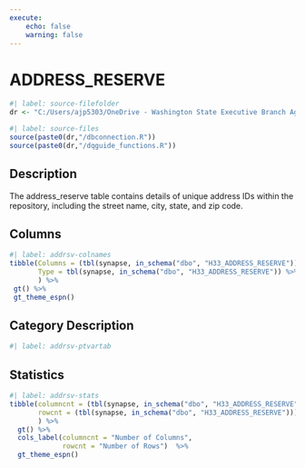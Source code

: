 ```yaml
---
execute:
    echo: false
    warning: false
---
```


# ADDRESS_RESERVE {.unnumbered}

```r
#| label: source-filefolder
dr <- "C:/Users/ajp5303/OneDrive - Washington State Executive Branch Agencies/source_scripts"
```

```r
#| label: source-files
source(paste0(dr,"/dbconnection.R"))
source(paste0(dr,"/dqguide_functions.R"))
```

## Description

The address_reserve table contains details of unique address IDs within the repository, including the street name, city, state, and zip code. 

## Columns

```r
#| label: addrsv-colnames
tibble(Columns = (tbl(synapse, in_schema("dbo", "H33_ADDRESS_RESERVE")) %>% colnames()),
       Type = tbl(synapse, in_schema("dbo", "H33_ADDRESS_RESERVE")) %>% head(1) %>% as_tibble() %>% sapply(class)
       ) %>%
 gt() %>%
 gt_theme_espn()
```

## Category Description

```r
#| label: addrsv-ptvartab

```

## Statistics

```r
#| label: addrsv-stats
tibble(columncnt = (tbl(synapse, in_schema("dbo", "H33_ADDRESS_RESERVE")) %>% ncol()),
       rowcnt = (tbl(synapse, in_schema("dbo", "H33_ADDRESS_RESERVE"))) %>% nrow2()
       ) %>%
  gt() %>%
  cols_label(columncnt = "Number of Columns",
             rowcnt = "Number of Rows")  %>%
  gt_theme_espn()
```
